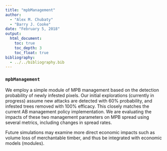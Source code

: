 ```yaml
---
title: "mpbManagement"
author:
  - "Alex M. Chubaty"
  - "Barry J. Cooke"
date: "February 5, 2018"
output:
  html_document:
    toc: true
    toc_depth: 3
    toc_float: true
bibliography:
  - ../../bibliography.bib
---
```


### `mpbManagement`

We employ a simple module of MPB management based on the detection probability of newly infested pixels.
Our initial explorations (currently in progress) assume new attacks are detected with 60% probability, and infested trees removed with 100% efficacy.
This closely matches the current AB management policy implementation.
We are evaluating the impacts of these two management parameters on MPB spread using several metrics, including changes in spread rates.

Future simulations may examine more direct economic impacts such as volume loss of merchantable timber, and thus be integrated with economic models (modules).
